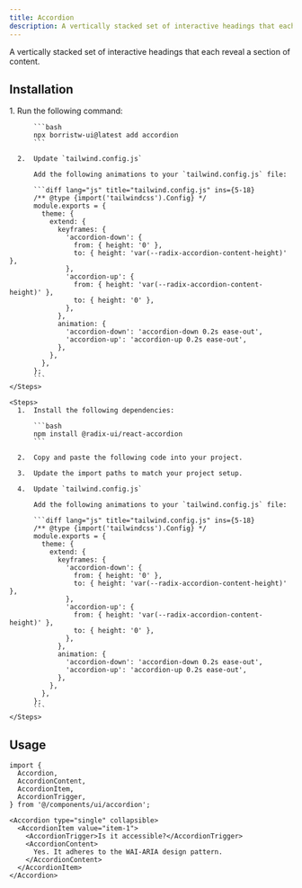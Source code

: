 ```yaml
---
title: Accordion
description: A vertically stacked set of interactive headings that each reveal a section of content.
---
```



A vertically stacked set of interactive headings that each reveal a section of content.

## Installation

<ButtonWrapper client:load />

<Tabs>
  <TabItem label="CLI">
    <Steps>
      1.  Run the following command:

          ```bash
          npx borristw-ui@latest add accordion
          ```

      2.  Update `tailwind.config.js`

          Add the following animations to your `tailwind.config.js` file:

          ```diff lang="js" title="tailwind.config.js" ins={5-18}
          /** @type {import('tailwindcss').Config} */
          module.exports = {
            theme: {
              extend: {
                keyframes: {
                  'accordion-down': {
                    from: { height: '0' },
                    to: { height: 'var(--radix-accordion-content-height)' },
                  },
                  'accordion-up': {
                    from: { height: 'var(--radix-accordion-content-height)' },
                    to: { height: '0' },
                  },
                },
                animation: {
                  'accordion-down': 'accordion-down 0.2s ease-out',
                  'accordion-up': 'accordion-up 0.2s ease-out',
                },
              },
            },
          };
          ```
    </Steps>

  </TabItem>

  <TabItem label="Manual">

    <Steps>
      1.  Install the following dependencies:

          ```bash
          npm install @radix-ui/react-accordion
          ```

      2.  Copy and paste the following code into your project.

      3.  Update the import paths to match your project setup.

      4.  Update `tailwind.config.js`

          Add the following animations to your `tailwind.config.js` file:

          ```diff lang="js" title="tailwind.config.js" ins={5-18}
          /** @type {import('tailwindcss').Config} */
          module.exports = {
            theme: {
              extend: {
                keyframes: {
                  'accordion-down': {
                    from: { height: '0' },
                    to: { height: 'var(--radix-accordion-content-height)' },
                  },
                  'accordion-up': {
                    from: { height: 'var(--radix-accordion-content-height)' },
                    to: { height: '0' },
                  },
                },
                animation: {
                  'accordion-down': 'accordion-down 0.2s ease-out',
                  'accordion-up': 'accordion-up 0.2s ease-out',
                },
              },
            },
          };
          ```
    </Steps>

  </TabItem>
</Tabs>

## Usage

```tsx
import {
  Accordion,
  AccordionContent,
  AccordionItem,
  AccordionTrigger,
} from '@/components/ui/accordion';
```

```tsx
<Accordion type="single" collapsible>
  <AccordionItem value="item-1">
    <AccordionTrigger>Is it accessible?</AccordionTrigger>
    <AccordionContent>
      Yes. It adheres to the WAI-ARIA design pattern.
    </AccordionContent>
  </AccordionItem>
</Accordion>
```
